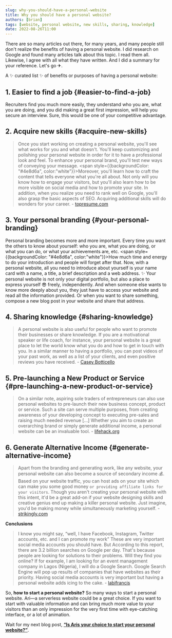 ```yaml
---
slug: why-you-should-have-a-personal-website
title: Why you should have a personal website?
authors: [brian]
tags: [website, personal website, new skills, sharing, knowledge]
date: 2022-08-26T11:00
---
```


There are so many articles out there, for many years, and many people still don't realize the benefits of having a personal website. I did research on Google and found many articles talk about this topic. I read them all. Likewise, I agree with all what they have written. And I did a summary for your reference. Let's go ✈.

<!--truncate-->

A ✨ curated list ✨ of benefits or purposes of having a personal website:

## **1. Easier to find a job** {#easier-to-find-a-job}

Recruiters find you much more easily, they understand who you are, what you are doing, and you did making a great first impression, will help you secure an interview. Sure, this would be one of your competitive advantage.

## **2. Acquire new skills** {#acquire-new-skills}

> Once you start working on creating a personal website, you'll see what works for you and what doesn't. You'll keep customizing and polishing your personal website in order for it to have a professional look and feel. To enhance your personal brand, you'll test new ways of conveying your message. <span style={{backgroundColor: "#4e8d6a", color:"white"}}>Moreover, you'll learn how to craft the content that tells everyone what you're all about. Not only will you know how to engage your visitors, but you'll also learn how to be more visible on social media and how to promote your site</span>. In addition, when you realize you need to rank well on Google, you'll also grasp the basic aspects of SEO. Acquiring additional skills will do wonders for your career. - [topresume.com](https://www.topresume.com/career-advice/why-you-need-a-personal-website-asap)

## **3. Your personal branding** {#your-personal-branding}

Personal branding becomes more and more important. Every time you want the others to know about yourself: who you are, what you are doing, or what you can do, or what your achievements are, etc. <span style={{backgroundColor: "#4e8d6a", color:"white"}}>How much time and energy to do your introduction and people will forget after that</span>. Now, with a personal website, all you need to introduce about yourself is your name card with a name, a title, a brief description and a web address. ✨ Your personal website is not only your digital portfolio, but also a place to express yourself 😎 freely, independently. And when someone else wants to know more deeply about you, they just have to access your website and read all the information provided. Or when you want to share something, compose a new blog post in your website and share that address.

## **4. Sharing knowledge** {#sharing-knowledge}

> A personal website is also useful for people who want to promote their businesses or share knowledge. If you are a motivational speaker or life coach, for instance, your personal website is a great place to let the world know what you do and how to get in touch with you. In a similar manner to having a portfolio, you can post videos of your past work, as well as a list of your clients, and even positive reviews you have received. - [Casey Botticello](https://medium.com/digital-marketing-lab/5-important-reasons-why-you-still-need-a-personal-website-d0fba1f51911)

## **5. Pre-launching a New Product or Service** {#pre-launching-a-new-product-or-service}

> On a similar note, aspiring sole traders of entrepreneurs can also use personal websites to pre-launch their new business concept, product or service. Such a site can serve multiple purposes, from creating awareness of your developing concept to executing pre-sales and raising much needed revenue [...] Whether you aim to create an overarching brand or simply generate additional income, a personal website can be an invaluable tool. - [lifehack.org](https://www.lifehack.org/articles/technology/7-reasons-why-youll-regret-not-having-personal-website-2.html)

## **6. Generate Alternative Income** {#generate-alternative-income}

> Apart from the branding and generating work, like any website, your personal website can also become a source of secondary income 💰. Based on your website traffic, you can host ads on your site which can make you some good money `or providing affiliate links for your visitors`. Though you aren't creating your personal website with this intent, it'd be a great add-on if your website designing skills and creative genius end up making a killer personal website. Just imagine, you'd be making money while simultaneously marketing yourself. - [strikingly.com](https://www.strikingly.com/content/blog/8-reasons-why-you-must-own-a-personal-website/)

**Conclusions**

> I know you might say, “well, I have Facebook, Instagram, Twitter accounts, etc. and I can promote my work” These are very important social media accounts you should have. But According to this report, there are 3.2 billion searches on Google per day. That's because people are looking for solutions to their problems. Will they find you online? If for example, I am looking for an event management company in Lagos (Nigeria), I will do a Google Search. Google Search Engine will pop up results of companies that have websites as their priority. Having social media accounts is very important but having a personal website adds icing to the cake. - [labifrancis](https://medium.com/your-brand/why-you-need-a-personal-website-5caa661a711)

So, **how to start a personal website?** So many ways to start a personal website. Ari—a serverless website could be a great choice. If you want to start with valuable information and can bring much more value to your visitors than an only impression for the very first time with eye-catching interface, or a lot of animation.

Wait for my next blog post, **[“Is Aris your choice to start your personal website?”](./is-ari-your-choice-to-start-a-personal-website)**.